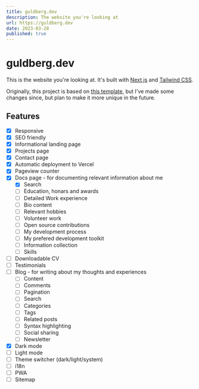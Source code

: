 ```yaml
---
title: guldberg.dev
description: The website you're looking at
url: https://guldberg.dev
date: 2023-03-28
published: true
---
```


# guldberg.dev

This is the website you're looking at. It's built with [Next.js](https://nextjs.org/) and [Tailwind CSS](https://tailwindcss.com/).

Originally, this project is based on [this template](https://vercel.com/templates/next.js/nextjs-portfolio-pageview-counter), but I've made some changes since, but plan to make it more unique in the future.

## Features

- [x] Responsive
- [x] SEO friendly
- [x] Informational landing page
- [x] Projects page
- [x] Contact page
- [x] Automatic deployment to Vercel
- [x] Pageview counter
- [x] Docs page - for documenting relevant information about me
  - [x] Search
  - [ ] Education, honars and awards
  - [ ] Detailed Work experience
  - [ ] Bio content
  - [ ] Relevant hobbies
  - [ ] Volunteer work
  - [ ] Open source contributions
  - [ ] My development process
  - [ ] My prefered development toolkit
  - [ ] Information collection
  - [ ] Skills
- [ ] Downloadable CV
- [ ] Testimonials
- [ ] Blog - for writing about my thoughts and experiences
  - [ ] Content
  - [ ] Comments
  - [ ] Pagination
  - [ ] Search
  - [ ] Categories
  - [ ] Tags
  - [ ] Related posts
  - [ ] Syntax highlighting
  - [ ] Social sharing
  - [ ] Newsletter
- [x] Dark mode
- [ ] Light mode
- [ ] Theme switcher (dark/light/system)
- [ ] i18n
- [ ] PWA
- [ ] Sitemap
